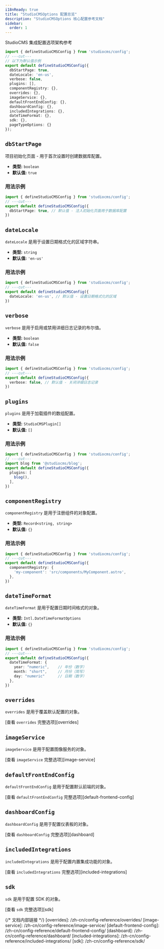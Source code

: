 ```yaml
---
i18nReady: true
title: "StudioCMSOptions 配置总览"
description: "StudioCMSOptions 核心配置参考文档"
sidebar:
  order: 1
---
```



StudioCMS 集成配置选项架构参考

```ts twoslash title="studiocms.config.mjs"
import { defineStudioCMSConfig } from 'studiocms/config';
// ---cut---
// 以下为默认值示例
export default defineStudioCMSConfig({
  dbStartPage: true,
  dateLocale: 'en-us',
  verbose: false,
  plugins: [],
  componentRegistry: {},
  overrides: {},
  imageService: {},
  defaultFrontEndConfig: {},
  dashboardConfig: {},
  includedIntegrations: {},
  dateTimeFormat: {},
  sdk: {},
  pageTypeOptions: {}
});
```

## `dbStartPage`

项目初始化页面 - 用于首次设置时创建数据库配置。

- **类型:** `boolean`
- **默认值:** `true`

### 用法示例

```ts twoslash {2} title="studiocms.config.mjs"
import { defineStudioCMSConfig } from 'studiocms/config';
// ---cut---
export default defineStudioCMSConfig({
  dbStartPage: true, // 默认值 - 注入初始化页面用于数据库配置
})
```

## `dateLocale`

`dateLocale` 是用于设置日期格式化的区域字符串。

- **类型:** `string`
- **默认值:** `'en-us'`

### 用法示例

```ts twoslash {2} title="studiocms.config.mjs"
import { defineStudioCMSConfig } from 'studiocms/config';
// ---cut---
export default defineStudioCMSConfig({
  dateLocale: 'en-us', // 默认值 - 设置日期格式化的区域
})
```

## `verbose`

`verbose` 是用于启用或禁用详细日志记录的布尔值。

- **类型:** `boolean`
- **默认值:** `false`

### 用法示例

```ts twoslash {2} title="studiocms.config.mjs"
import { defineStudioCMSConfig } from 'studiocms/config';
// ---cut---
export default defineStudioCMSConfig({
  verbose: false, // 默认值 - 关闭详细日志记录
})
```

## `plugins`

`plugins` 是用于加载插件的数组配置。

- **类型:** `StudioCMSPlugin[]`
- **默认值:** `[]`

### 用法示例

```ts twoslash {1, 3-5} title="studiocms.config.mjs"
import { defineStudioCMSConfig } from 'studiocms/config';
// ---cut---
import blog from '@studiocms/blog';
export default defineStudioCMSConfig({
  plugins: [
    blog(),
  ],
})
```

## `componentRegistry`

`componentRegistry` 是用于注册组件的对象配置。

- **类型:** `Record<string, string>`
- **默认值:** `{}`

### 用法示例

```ts twoslash {2-4} title="studiocms.config.mjs"
import { defineStudioCMSConfig } from 'studiocms/config';
// ---cut---
export default defineStudioCMSConfig({
  componentRegistry: {
    'my-component': 'src/components/MyComponent.astro',
  },
})
```

## `dateTimeFormat`

`dateTimeFormat` 是用于配置日期时间格式的对象。

- **类型:** `Intl.DateTimeFormatOptions`
- **默认值:** `{}`

### 用法示例

```ts twoslash {2-6} title="studiocms.config.mjs"
import { defineStudioCMSConfig } from 'studiocms/config';
// ---cut---
export default defineStudioCMSConfig({
  dateTimeFormat: {
    year: "numeric",    // 年份（数字）
    month: "short",     // 月份（简写）
    day: "numeric"      // 日期（数字）
  },
})
```

## `overrides`

`overrides` 是用于覆盖默认配置的对象。

<ReadMore>[查看 `overrides` 完整选项][overrides]</ReadMore>

## `imageService`

`imageService` 是用于配置图像服务的对象。

<ReadMore>[查看 `imageService` 完整选项][image-service]</ReadMore>

## `defaultFrontEndConfig`

`defaultFrontEndConfig` 是用于配置默认前端的对象。

<ReadMore>[查看 `defaultFrontEndConfig` 完整选项][default-frontend-config]</ReadMore>

## `dashboardConfig`

`dashboardConfig` 是用于配置仪表板的对象。

<ReadMore>[查看 `dashboardConfig` 完整选项][dashboard]</ReadMore>

## `includedIntegrations`

`includedIntegrations` 是用于配置内置集成功能的对象。

<ReadMore>[查看 `includedIntegrations` 完整选项][included-integrations]</ReadMore>

## `sdk`

`sdk` 是用于配置 SDK 的对象。

<ReadMore>[查看 `sdk` 完整选项][sdk]</ReadMore>

{/* 文档内部链接 */}
[overrides]: /zh-cn/config-reference/overrides/
[image-service]: /zh-cn/config-reference/image-service/
[default-frontend-config]: /zh-cn/config-reference/default-frontend-config/
[dashboard]: /zh-cn/config-reference/dashboard/
[included-integrations]: /zh-cn/config-reference/included-integrations/
[sdk]: /zh-cn/config-reference/sdk/